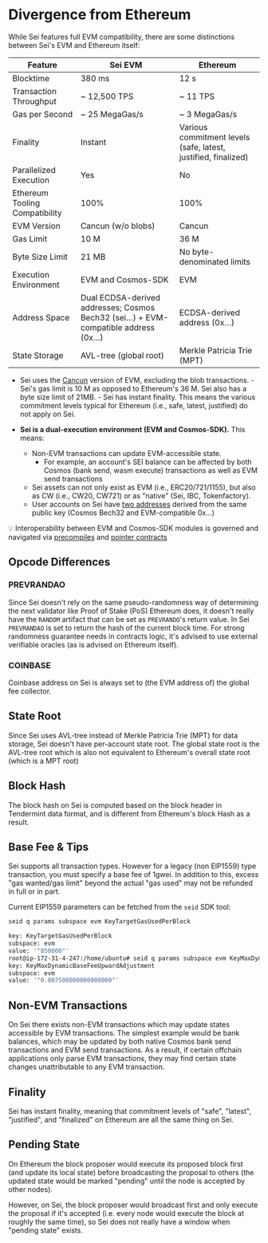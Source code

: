 
# Divergence from Ethereum

While Sei features full EVM compatibility, there are some distinctions between
Sei's EVM and Ethereum itself:

<div className="overflow-x-auto max-w-full">
  <table className="w-full divide-y divide-neutral-200 dark:divide-neutral-800">
    <thead>
      <tr>
        <th className="px-4 py-3 text-left text-sm font-medium text-neutral-900 dark:text-neutral-100">Feature</th>
        <th className="px-4 py-3 text-left text-sm font-medium text-neutral-900 dark:text-neutral-100">Sei EVM</th>
        <th className="px-4 py-3 text-left text-sm font-medium text-neutral-900 dark:text-neutral-100">Ethereum</th>
      </tr>
    </thead>
    <tbody className="divide-y divide-neutral-200 dark:divide-neutral-800">
      <tr>
        <td className="px-4 py-3 text-sm text-neutral-900 dark:text-neutral-100 whitespace-nowrap font-medium">Blocktime</td>
        <td className="px-4 py-3 text-sm text-green-600 dark:text-green-400 whitespace-nowrap">380 ms</td>
        <td className="px-4 py-3 text-sm text-neutral-600 dark:text-neutral-400 whitespace-nowrap">12 s</td>
      </tr>
      <tr>
        <td className="px-4 py-3 text-sm text-neutral-900 dark:text-neutral-100 whitespace-nowrap font-medium">Transaction Throughput</td>
        <td className="px-4 py-3 text-sm text-green-600 dark:text-green-400 whitespace-nowrap">~ 12,500 TPS</td>
        <td className="px-4 py-3 text-sm text-neutral-600 dark:text-neutral-400 whitespace-nowrap">~ 11 TPS</td>
      </tr>
      <tr>
        <td className="px-4 py-3 text-sm text-neutral-900 dark:text-neutral-100 whitespace-nowrap font-medium">Gas per Second</td>
        <td className="px-4 py-3 text-sm text-green-600 dark:text-green-400 whitespace-nowrap">~ 25 MegaGas/s</td>
        <td className="px-4 py-3 text-sm text-neutral-600 dark:text-neutral-400 whitespace-nowrap">~ 3 MegaGas/s</td>
      </tr>
      <tr>
        <td className="px-4 py-3 text-sm text-neutral-900 dark:text-neutral-100 whitespace-nowrap font-medium">Finality</td>
        <td className="px-4 py-3 text-sm text-green-600 dark:text-green-400">Instant</td>
        <td className="px-4 py-3 text-sm text-neutral-600 dark:text-neutral-400">Various commitment levels (safe, latest, justified, finalized)</td>
      </tr>
      <tr>
        <td className="px-4 py-3 text-sm text-neutral-900 dark:text-neutral-100 whitespace-nowrap font-medium">Parallelized Execution</td>
        <td className="px-4 py-3 text-sm text-green-600 dark:text-green-400 whitespace-nowrap">Yes</td>
        <td className="px-4 py-3 text-sm text-neutral-600 dark:text-neutral-400 whitespace-nowrap">No</td>
      </tr>
      <tr>
        <td className="px-4 py-3 text-sm text-neutral-900 dark:text-neutral-100 whitespace-nowrap font-medium">Ethereum Tooling Compatibility</td>
        <td className="px-4 py-3 text-sm text-green-600 dark:text-green-400 whitespace-nowrap">100%</td>
        <td className="px-4 py-3 text-sm text-neutral-600 dark:text-neutral-400 whitespace-nowrap">100%</td>
      </tr>
      <tr>
        <td className="px-4 py-3 text-sm text-neutral-900 dark:text-neutral-100 whitespace-nowrap font-medium">EVM Version</td>
        <td className="px-4 py-3 text-sm text-green-600 dark:text-green-400 whitespace-nowrap">Cancun (w/o blobs)</td>
        <td className="px-4 py-3 text-sm text-neutral-600 dark:text-neutral-400 whitespace-nowrap">Cancun</td>
      </tr>
      <tr>
        <td className="px-4 py-3 text-sm text-neutral-900 dark:text-neutral-100 whitespace-nowrap font-medium">Gas Limit</td>
        <td className="px-4 py-3 text-sm text-green-600 dark:text-green-400 whitespace-nowrap">10 M</td>
        <td className="px-4 py-3 text-sm text-neutral-600 dark:text-neutral-400 whitespace-nowrap">36 M</td>
      </tr>
      <tr>
        <td className="px-4 py-3 text-sm text-neutral-900 dark:text-neutral-100 whitespace-nowrap font-medium">Byte Size Limit</td>
        <td className="px-4 py-3 text-sm text-green-600 dark:text-green-400 whitespace-nowrap">21 MB</td>
        <td className="px-4 py-3 text-sm text-neutral-600 dark:text-neutral-400 whitespace-nowrap">No byte-denominated limits</td>
      </tr>
      <tr>
        <td className="px-4 py-3 text-sm text-neutral-900 dark:text-neutral-100 whitespace-nowrap font-medium">Execution Environment</td>
        <td className="px-4 py-3 text-sm text-green-600 dark:text-green-400">EVM and Cosmos-SDK</td>
        <td className="px-4 py-3 text-sm text-neutral-600 dark:text-neutral-400">EVM</td>
      </tr>
      <tr>
        <td className="px-4 py-3 text-sm text-neutral-900 dark:text-neutral-100 whitespace-nowrap font-medium">Address Space</td>
        <td className="px-4 py-3 text-sm text-green-600 dark:text-green-400">Dual ECDSA-derived addresses; Cosmos Bech32 (sei…) + EVM-compatible address (0x…)</td>
        <td className="px-4 py-3 text-sm text-neutral-600 dark:text-neutral-400">ECDSA-derived address (0x…)</td>
      </tr>
      <tr>
        <td className="px-4 py-3 text-sm text-neutral-900 dark:text-neutral-100 whitespace-nowrap font-medium">State Storage</td>
        <td className="px-4 py-3 text-sm text-green-600 dark:text-green-400 whitespace-nowrap">AVL-tree (global root)</td>
        <td className="px-4 py-3 text-sm text-neutral-600 dark:text-neutral-400 whitespace-nowrap">Merkle Patricia Trie (MPT)</td>
      </tr>
    </tbody>
  </table>
</div>

- Sei uses the [Cancun](https://github.com/ethereum/execution-specs/blob/master/network-upgrades/mainnet-upgrades/cancun.md) version of EVM, excluding the blob transactions. - Sei's gas limit is 10 M as opposed to Ethereum's 36 M. Sei also has a byte size limit of 21MB. - Sei has instant finality. This means the various commitment levels typical for Ethereum (i.e., safe, latest, justified) do not apply on Sei.

- **Sei is a dual-execution environment (EVM and Cosmos-SDK).** This means:
  - Non-EVM transactions can update EVM-accessible state.
    - For example, an account's SEI balance can be affected by both Cosmos (bank send, wasm execute) transactions as well as EVM send transactions
  - Sei assets can not only exist as EVM (i.e., ERC20/721/1155), but also as CW (i.e., CW20, CW721) or as "native" (Sei, IBC, Tokenfactory).
  - User accounts on Sei have [two addresses](/learn/accounts) derived from the same public key (Cosmos Bech32 and EVM-compatible 0x…)

<Callout type="info">💡 Interoperability between EVM and Cosmos-SDK modules is governed and navigated via [precompiles](./precompiles/example-usage) and [pointer contracts](./pointers/standard)</Callout>

## Opcode Differences

### PREVRANDAO

Since Sei doesn't rely on the same pseudo-randomness way of determining the next
validator like Proof of Stake (PoS) Ethereum does, it doesn't really have the
`RANDOM` artifact that can be set as `PREVRANDO`'s return value. In Sei
`PREVRANDAO` is set to return the hash of the current block time. For strong
randomness guarantee needs in contracts logic, it's advised to use external
verifiable oracles (as is advised on Ethereum itself).

### COINBASE

Coinbase address on Sei is always set to (the EVM address of) the global fee
collector.

## State Root

Since Sei uses AVL-tree instead of Merkle Patricia Trie (MPT) for data storage,
Sei doesn't have per-account state root. The global state root is the AVL-tree
root which is also not equivalent to Ethereum's overall state root (which is a
MPT root)

## Block Hash

The block hash on Sei is computed based on the block header in Tendermint data
format, and is different from Ethereum's block Hash as a result.

## Base Fee & Tips

Sei supports all transaction types. However for a legacy (non EIP1559) type
transaction, you must specify a base fee of 1gwei. In addition to this, excess
"gas wanted/gas limit" beyond the actual "gas used" may not be refunded in full
or in part.

Current EIP1559 parameters can be fetched from the `seid` SDK tool:

```sh copy
seid q params subspace evm KeyTargetGasUsedPerBlock

key: KeyTargetGasUsedPerBlock
subspace: evm
value: '"850000"'
root@ip-172-31-4-247:/home/ubuntu# seid q params subspace evm KeyMaxDynamicBaseFeeUpwardAdjustment
key: KeyMaxDynamicBaseFeeUpwardAdjustment
subspace: evm
value: '"0.007500000000000000"'
```

## Non-EVM Transactions

On Sei there exists non-EVM transactions which may update states accessible by
EVM transactions. The simplest example would be bank balances, which may be
updated by both native Cosmos bank send transactions and EVM send transactions.
As a result, if certain offchain applications only parse EVM transactions, they
may find certain state changes unattributable to any EVM transaction.

## Finality

Sei has instant finality, meaning that commitment levels of "safe", "latest",
"justified", and "finalized" on Ethereum are all the same thing on Sei.

## Pending State

On Ethereum the block proposer would execute its proposed block first (and
update its local state) before broadcasting the proposal to others (the updated
state would be marked "pending" until the node is accepted by other nodes).

However, on Sei, the block proposer would broadcast first and only execute the
proposal if it's accepted (i.e. every node would execute the block at roughly
the same time), so Sei does not really have a window when "pending state"
exists.
